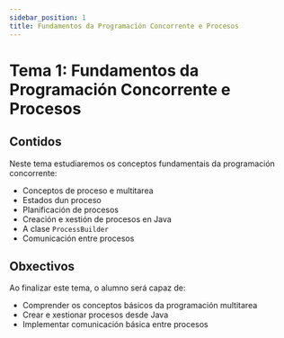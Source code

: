 ```yaml
---
sidebar_position: 1
title: Fundamentos da Programación Concorrente e Procesos
---
```


# Tema 1: Fundamentos da Programación Concorrente e Procesos

## Contidos

Neste tema estudiaremos os conceptos fundamentais da programación concorrente:

- Conceptos de proceso e multitarea
- Estados dun proceso
- Planificación de procesos
- Creación e xestión de procesos en Java
- A clase `ProcessBuilder`
- Comunicación entre procesos

## Obxectivos

Ao finalizar este tema, o alumno será capaz de:

- Comprender os conceptos básicos da programación multitarea
- Crear e xestionar procesos desde Java
- Implementar comunicación básica entre procesos
